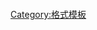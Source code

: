 <span style="display: inline-block; transform: rotate({{{1|0}}}deg);">{{{2|}}}</span><noinclude>
{{Documentation}}
[[Category:格式模板]]
</noinclude>